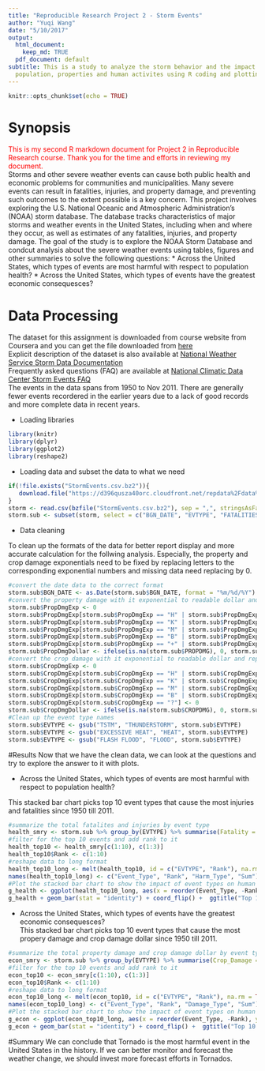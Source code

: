 ```yaml
---
title: "Reproducible Research Project 2 - Storm Events"
author: "Yuqi Wang"
date: "5/10/2017"
output:
  html_document: 
    keep_md: TRUE
  pdf_document: default
subtitle: This is a study to analyze the storm behavior and the impact it cause on
  population, properties and human activites using R coding and plotting packages.
---
```


```r
knitr::opts_chunk$set(echo = TRUE)
```
# Synopsis

<span style = "color: red"> This is my second R markdown document for Project 2 in Reproducible Research course. Thank you for the time and efforts in reviewing my document. </span>  
Storms and other severe weather events can cause both public health and economic problems for communities and municipalities. Many severe events can result in fatalities, injuries, and property damage, and preventing such outcomes to the extent possible is a key concern.
This project involves exploring the U.S. National Oceanic and Atmospheric Administration's (NOAA) storm database. The database tracks characteristics of major storms and weather events in the United States, including when and where they occur, as well as estimates of any fatalities, injuries, and property damage.
The goal of the study is to explore the NOAA Storm Database and condcut analysis about the severe weather events using tables, figures and other summaries to solve the following questions:
* Across the United States, which types of events are most harmful with respect to population health?
* Across the United States, which types of events have the greatest economic consequesces?

# Data Processing

The dataset for this assignment is downloaded from course website from Coursera and you can get the file downloaded from [here](https://d396qusza40orc.cloudfront.net/repdata%2Fdata%2FStormData.csv.bz2)   
Explicit description of the dataset is also available at [National Weather Service Storm Data Documentation](https://d396qusza40orc.cloudfront.net/repdata%2Fpeer2_doc%2Fpd01016005curr.pdf)  
Frequently asked questions (FAQ) are available at [National Climatic Data Center Storm Events FAQ](https://d396qusza40orc.cloudfront.net/repdata%2Fpeer2_doc%2FNCDC%20Storm%20Events-FAQ%20Page.pdf)  
The events in the data spans from 1950 to Nov 2011. There are generally fewer events recordered in the earlier years due to a lack of good records and more complete data in recent years.   

* Loading libraries
```r
library(knitr)
library(dplyr)
library(ggplot2)
library(reshape2)
```

* Loading data and subset the data to what we need

```r
if(!file.exists("StormEvents.csv.bz2")){
   download.file("https://d396qusza40orc.cloudfront.net/repdata%2Fdata%2FStormData.csv.bz2", method = "curl","StormEvents.csv.bz2")
}
storm <- read.csv(bzfile("StormEvents.csv.bz2"), sep = ",", stringsAsFactors = FALSE, header = TRUE)
storm.sub <- subset(storm, select = c("BGN_DATE", "EVTYPE", "FATALITIES","INJURIES","PROPDMG", "PROPDMGEXP","CROPDMG", "CROPDMGEXP"))
```

* Data cleaning  

To clean up the formats of the data for better report display and more accurate calculation for the follwing analysis. Especially, the property and crop damage exponentials need to be fixed by replacing letters to the corresponding exponential numbers and missing data need replacing by 0.

```r
#convert the date data to the correct format
storm.sub$BGN_DATE <- as.Date(storm.sub$BGN_DATE, format = "%m/%d/%Y")
#convert the property damage with it exponential to readable dollar and replace the missing value by 0
storm.sub$PropDmgExp <- 0
storm.sub$PropDmgExp[storm.sub$PropDmgExp == "H" | storm.sub$PropDmgExp == "h"] <- 2
storm.sub$PropDmgExp[storm.sub$PropDmgExp == "K" | storm.sub$PropDmgExp == "k"] <- 3
storm.sub$PropDmgExp[storm.sub$PropDmgExp == "M" | storm.sub$PropDmgExp == "m"] <- 6
storm.sub$PropDmgExp[storm.sub$PropDmgExp == "B" | storm.sub$PropDmgExp == "b"] <- 9
storm.sub$PropDmgExp[storm.sub$PropDmgExp == "+" | storm.sub$PropDmgExp == "-" | storm.sub$PropDmgExp == "?"] <- 0
storm.sub$PropDmgDollar <- ifelse(is.na(storm.sub$PROPDMG), 0, storm.sub$PROPDMG * 10^(storm.sub$PropDmgExp))
#convert the crop damage with it exponential to readable dollar and replace the missing value by 0
storm.sub$CropDmgExp <- 0
storm.sub$CropDmgExp[storm.sub$CropDmgExp == "H" | storm.sub$CropDmgExp == "h"] <- 2
storm.sub$CropDmgExp[storm.sub$CropDmgExp == "K" | storm.sub$CropDmgExp == "k"] <- 3
storm.sub$CropDmgExp[storm.sub$CropDmgExp == "M" | storm.sub$CropDmgExp == "m"] <- 6
storm.sub$CropDmgExp[storm.sub$CropDmgExp == "B" | storm.sub$CropDmgExp == "b"] <- 9
storm.sub$CropDmgExp[storm.sub$CropDmgExp == "?"] <- 0
storm.sub$CropDmgDollar <- ifelse(is.na(storm.sub$CROPDMG), 0, storm.sub$CROPDMG * 10^(storm.sub$CropDmgExp))
#Clean up the event type names
storm.sub$EVTYPE <- gsub("TSTM", "THUNDERSTORM", storm.sub$EVTYPE)
storm.sub$EVTYPE <- gsub("EXCESSIVE HEAT", "HEAT", storm.sub$EVTYPE)
storm.sub$EVTYPE <- gsub("FLASH FLOOD", "FLOOD", storm.sub$EVTYPE)
```
#Results
Now that we have the clean data, we can look at the questions and try to explore the answer to it with plots.  

* Across the United States, which types of events are most harmful with respect to population health?  

This stacked bar chart picks top 10 event types that cause the most injuries and fatalities since 1950 till 2011.

```r
#summarize the total fatalites and injuries by event type
health_smry <- storm.sub %>% group_by(EVTYPE) %>% summarise(Fatality = sum(FATALITIES), Injury = sum(INJURIES), Total = Fatality + Injury) %>% arrange(desc(Total))
#filter for the top 10 events and add rank to it
health_top10 <- health_smry[c(1:10), c(1:3)]
health_top10$Rank <- c(1:10)
#reshape data to long format
health_top10_long <- melt(health_top10, id = c("EVTYPE", "Rank"), na.rm = TRUE)
names(health_top10_long) <- c("Event_Type", "Rank", "Harm_Type", "Sum")
#Plot the stacked bar chart to show the impact of event types on human health
g_health <- ggplot(health_top10_long, aes(x = reorder(Event_Type, -Rank), y = Sum, fill = Harm_Type))
g_health + geom_bar(stat = "identity") + coord_flip() +  ggtitle("Top 10 Most Harmful Weather Events to Human Health") + ylab("Count of Fatalities and Injuries") + xlab("Event Type")
```

* Across the United States, which types of events have the greatest economic consequesces?  
This stacked bar chart picks top 10 event types that cause the most propery damage and crop damage dollar since 1950 till 2011.
```r
#summarize the total property damage and crop damage dollar by event type
econ_smry <- storm.sub %>% group_by(EVTYPE) %>% summarise(Crop_Damage = sum(CropDmgDollar), Property_Damage= sum(PropDmgDollar), Total = Property_Damage + Crop_Damage) %>% arrange(desc(Total))
#filter for the top 10 events and add rank to it
econ_top10 <- econ_smry[c(1:10), c(1:3)]
econ_top10$Rank <- c(1:10)
#reshape data to long format
econ_top10_long <- melt(econ_top10, id = c("EVTYPE", "Rank"), na.rm = TRUE)
names(econ_top10_long) <- c("Event_Type", "Rank", "Damage_Type", "Sum")
#Plot the stacked bar chart to show the impact of event types on human health
g_econ <- ggplot(econ_top10_long, aes(x = reorder(Event_Type, -Rank), y = Sum, fill = Damage_Type))
g_econ + geom_bar(stat = "identity") + coord_flip() +  ggtitle("Top 10 Most Harmful Weather Events to Human Wealth") + ylab("Dollar of Property and Crop Damage") + xlab("Event Type")
```

#Summary
We can conclude that Tornado is the most harmful event in the United States in the history. If we can better monitor and forecast the weather change, we should invest more forecast efforts in Tornados.